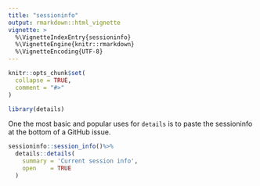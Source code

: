 ```yaml
---
title: "sessioninfo"
output: rmarkdown::html_vignette
vignette: >
  %\VignetteIndexEntry{sessioninfo}
  %\VignetteEngine{knitr::rmarkdown}
  %\VignetteEncoding{UTF-8}
---
```


```r
knitr::opts_chunk$set(
  collapse = TRUE,
  comment = "#>"
)
```

```r
library(details)
```

One the most basic and popular uses for `details` is to paste the sessioninfo at the bottom of a GitHub issue.

```r

sessioninfo::session_info()%>%
  details::details(
    summary = 'Current session info',
    open    = TRUE
  )

```
